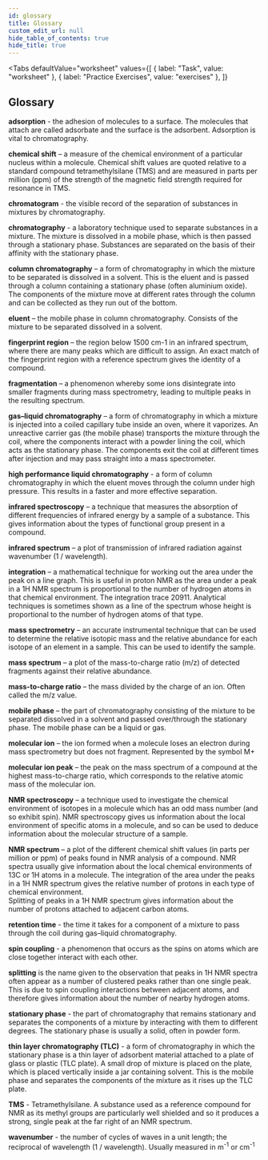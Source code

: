 ```yaml
---
id: glossary
title: Glossary
custom_edit_url: null
hide_table_of_contents: true
hide_title: true
---
```



<Tabs
  defaultValue="worksheet"
  values={[
    { label: "Task", value: "worksheet" },
    { label: "Practice Exercises", value: "exercises" },
  ]}
>

<TabItem value="worksheet">

## Glossary

<p>
  <strong>adsorption</strong>
  <AudioButton url='/media/227.329d9250.mp3' /> - the adhesion of molecules to a surface. The molecules that attach are called adsorbate and the surface is the adsorbent. Adsorption is vital to chromatography.
</p>
<p>
  <strong>chemical shift</strong>
  <AudioButton url='/media/228.2733e98c.mp3' /> – a measure of the chemical environment of a particular nucleus within a molecule. Chemical shift values are quoted relative to a standard compound tetramethylsilane (TMS) and are measured in parts per million (ppm) of the strength of the magnetic field strength required for resonance in TMS.
</p>
<p>
  <strong>chromatogram</strong>
  <AudioButton url='/media/229.e664b601.mp3' /> - the visible record of the separation of substances in mixtures by chromatography.
</p>
<p>
  <strong>chromatography</strong>
  <AudioButton url='/media/230.55de2d8c.mp3' /> - a laboratory technique used to separate substances in a mixture. The mixture is dissolved in a mobile phase, which is then passed through a stationary phase. Substances are separated on the basis of their affinity with the stationary phase.
</p>
<p>
  <strong>column chromatography</strong>
  <AudioButton url='/media/231.809ccf38.mp3' /> – a form of chromatography in which the mixture to be separated is dissolved in a solvent. This is the eluent and is passed through a column containing a stationary phase (often aluminium oxide). The components of the mixture move at different rates through the column and can be collected as they run out of the bottom.
</p>
<p>
  <strong>eluent</strong>
  <AudioButton url='/media/232.7fbf2e99.mp3' /> – the mobile phase in column chromatography. Consists of the mixture to be separated dissolved in a solvent.
</p>
<p>
  <strong>fingerprint region</strong>
  <AudioButton url='/media/233.090621fd.mp3' /> – the region below 1500 cm-1 in an infrared spectrum, where there are many peaks which are difficult to assign. An exact match of the fingerprint region with a reference spectrum gives the identity of a compound.
</p>
<p>
  <strong>fragmentation</strong>
  <AudioButton url='/media/234.eddae219.mp3' /> – a phenomenon whereby some ions disintegrate into smaller fragments during mass spectrometry, leading to multiple peaks in the resulting spectrum.
</p>
<p>
  <strong>gas–liquid chromatography</strong>
  <AudioButton url='/media/235.7f866042.mp3' /> – a form of chromatography in which a mixture is injected into a coiled capillary tube inside an oven, where it vaporizes. An unreactive carrier gas (the mobile phase) transports the mixture through the coil, where the components interact with a powder lining the coil, which acts as the stationary phase. The components exit the coil at different times after injection and may pass straight into a mass spectrometer.
</p>
<p>
  <strong>high performance liquid chromatography</strong>
  <AudioButton url='/media/226.55f6f9c8' /> - a form of column chromatography in which the eluent moves through the column under high pressure. This results in a faster and more effective separation.
</p>
<p>
  <strong>infrared spectroscopy</strong>
  <AudioButton url='/media/237.1ae40feb.mp3' /> – a technique that measures the absorption of different frequencies of infrared energy by a sample of a substance. This gives information about the types of functional group present in a compound.
</p>
<p>
  <strong>infrared spectrum</strong>
  <AudioButton url='/media/238.58de5e8b.mp3' /> – a plot of transmission of infrared radiation against wavenumber (1 / wavelength).
</p>
<p>
  <strong>integration</strong>
  <AudioButton url='/media/239.21e6fc38.mp3' /> – a mathematical technique for working out the area under the peak on a line graph. This is useful in proton NMR as the area under a peak in a 1H NMR spectrum is proportional to the number of hydrogen atoms in that chemical environment. The integration trace 20911. Analytical techniques is sometimes shown as a line of the spectrum whose height is proportional to the number of hydrogen atoms of that type.
</p>
<p>
  <strong>mass spectrometry</strong>
  <AudioButton url='/media/240.543985cf.mp3' /> – an accurate instrumental technique that can be used to determine the relative isotopic mass and the relative abundance for each isotope of an element in a sample. This can be used to identify the sample.
</p>
<p>
  <strong>mass spectrum</strong>
  <AudioButton url='/media/241.b0fff586.mp3' /> – a plot of the mass-to-charge ratio (m/z) of detected fragments against their relative abundance.
</p>
<p>
  <strong>mass-to-charge ratio</strong>
  <AudioButton url='/media/242.17f8fd77.mp3' /> – the mass divided by the charge of an ion. Often called the m/z value.
</p>
<p>
  <strong>mobile phase</strong>
  <AudioButton url='/media/243.bae8a8db.mp3' /> – the part of chromatography consisting of the mixture to be separated dissolved in a solvent and passed over/through the stationary phase. The mobile phase can be a liquid or gas.
</p>
<p>
  <strong>molecular ion</strong>
  <AudioButton url='/media/244.0712f652.mp3' /> – the ion formed when a molecule loses an electron during mass spectrometry but does not fragment. Represented by the symbol M+
</p>
<p>
  <strong>molecular ion peak</strong>
  <AudioButton url='/media/245.fd801172.mp3' /> – the peak on the mass spectrum of a compound at the highest mass-to-charge ratio, which corresponds to the relative atomic mass of the molecular ion.
</p>
<p>
  <strong>NMR spectroscopy</strong>
  <AudioButton url='/media/246.da1204b8.mp3' /> – a technique used to investigate the chemical environment of isotopes in a molecule which has an odd mass number (and so exhibit spin). NMR spectroscopy gives us information about the local environment of specific atoms in a molecule, and so can be used to deduce information about the molecular structure of a sample.
</p>
<p>
  <strong>NMR spectrum</strong>
  <AudioButton url='/media/247.3b402ef9.mp3' /> –  a plot of the different chemical shift values (in parts per million or ppm) of peaks found in NMR analysis of a compound. NMR spectra usually give information about the local chemical environments of 13C or 1H atoms in a molecule. The integration of the area under the peaks in a 1H NMR spectrum gives the relative number of protons in each type of chemical environment.<br/>Splitting of peaks in a 1H NMR spectrum gives information about the number of protons attached to adjacent carbon atoms.
</p>
<p>
  <strong>retention time</strong>
  <AudioButton url='/media/248.a1af7347.mp3' /> - the time it takes for a component of a mixture to pass through the coil during gas–liquid chromatography.
</p>
<p>
  <strong>spin coupling</strong>
  <AudioButton url='/media/249.928a4969.mp3' /> - a phenomenon that occurs as the spins on atoms which are close together interact with each other.
</p>
<p>
  <strong>splitting</strong>
  <AudioButton url='/media/250.04e4582e.mp3' /> is the name given to the observation that peaks in 1H NMR spectra often appear as a number of clustered peaks rather than one single peak. This is due to spin coupling interactions between adjacent atoms, and therefore gives information about the number of nearby hydrogen atoms.
</p>
<p>
  <strong>stationary phase</strong>
  <AudioButton url='/media/251.fc93cc0f.mp3' /> - the part of chromatography that remains stationary and separates the components of a mixture by interacting with them to different degrees. The stationary phase is usually a solid, often in powder form.
</p>
<p>
  <strong>thin layer chromatography (TLC)</strong>
  <AudioButton url='/media/252.505f7797.mp3' /> - a form of chromatography in which the stationary phase is a thin layer of adsorbent material attached to a plate of glass or plastic (TLC plate). A small drop of mixture is placed on the plate, which is placed vertically inside a jar containing solvent. This is the mobile phase and separates the components of the mixture as it rises up the TLC plate.
</p>
<p>
  <strong>TMS</strong>
  <AudioButton url='/media/253.582c19e0.mp3' /> - Tetramethylsilane. A substance used as a reference compound for NMR as its methyl groups are particularly well shielded and so it produces a strong, single peak at the far right of an NMR spectrum.
</p>
<p>
  <strong>wavenumber</strong>
  <AudioButton url='/media/254.7a812939.mp3' /> - the number of cycles of waves in a unit length; the reciprocal of wavelength (1 / wavelength). Usually measured in m<sup>-1</sup> or cm<sup>-1</sup>
</p>

</TabItem>

<TabItem value="exercises">
  <Frame src="https://learningapps.org/watch?v=pa71uycgk21" height="440px" />
</TabItem>

</Tabs>

